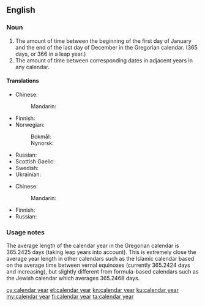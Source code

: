 ==English==

===Noun===
{{wikipedia}}
{{en-noun|head=[[calendar]] [[year]]}}

# The amount of time between the beginning of the first day of January and the end of the last day of December in the Gregorian calendar. (365 days, or 366 in a leap year.)
# The amount of time between corresponding dates in adjacent years in any calendar.

====Translations====
{{trans-top|time between 1st January and 31st December}}
* Chinese:
*: Mandarin: {{t-needed|cmn}}
* Finnish: {{t+|fi|kalenterivuosi}}
* Norwegian:
*: Bokmål: {{t|nb|kalenderår|n}}
*: Nynorsk: {{t|nn|kalenderår|n}}
{{trans-mid}}
* Russian: {{t|ru|календарный год}}
* Scottish Gaelic: {{t|gd|bliadhna mìosachain|f}}
* Swedish: {{t+|sv|kalenderår|n}}
* Ukrainian: {{t|uk|календарний рік|m}}
{{trans-bottom}}

{{trans-top|time between corresponding dates in adjacent years}}
* Chinese:
*: Mandarin: {{t-needed|cmn}}
{{trans-mid}}
* Finnish: {{t+|fi|kalenterivuosi}}
* Russian: {{t-needed|ru}}
{{trans-bottom}}

===Usage notes===
The average length of the calendar year in the Gregorian calendar is 365.2425 days (taking leap years into account). This is extremely close the average year length in other calendars such as the Islamic calendar based on the average time between vernal equinoxes (currently 365.2424 days and increasing), but slightly different from formula-based calendars such as the Jewish calendar which averages 365.2468 days.

[[cy:calendar year]]
[[et:calendar year]]
[[kn:calendar year]]
[[ku:calendar year]]
[[my:calendar year]]
[[fi:calendar year]]
[[ta:calendar year]]